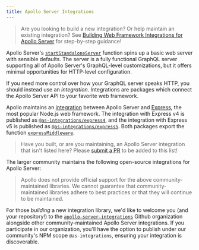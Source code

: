 ```yaml
---
title: Apollo Server Integrations
---
```



> Are you looking to build a new integration? Or help maintain an existing integration? See [Building Web Framework Integrations for Apollo Server](./building-integrations) for step-by-step guidance!

Apollo Server's [`startStandaloneServer`](../api/standalone) function spins up a basic web server with sensible defaults.  The server is a fully functional GraphQL server supporting all of Apollo Server's GraphQL-level customizations, but it offers minimal opportunities for HTTP-level configuration.

If you need more control over how your GraphQL server speaks HTTP, you should instead use an _integration_. Integrations are packages which connect the Apollo Server API to your favorite web framework.

Apollo maintains an [integration](../api/express-middleware) between Apollo Server and [Express](https://expressjs.com/), the most popular Node.js web framework. The integration with Express v4 is published as [`@as-integrations/express4`](https://www.npmjs.com/package/@as-integrations/express), and the integration with Express v5 is published as [`@as-integrations/express5`](https://www.npmjs.com/package/@as-integrations/express5). Both packages export the function [`expressMiddleware`](../api/express-middleware).

> Have you built, or are you maintaining, an Apollo Server integration that isn't listed here? Please [submit a PR](https://github.com/apollographql/apollo-server/blob/main/docs/source/integrations/integration-index.mdx) to be added to this list!

The larger community maintains the following open-source integrations for Apollo Server:

<IntegrationTable />

> Apollo does not provide official support for the above community-maintained libraries. We cannot guarantee that community-maintained libraries adhere to best practices or that they will continue to be maintained.

For those _building_ a new integration library,  we'd like to welcome you (and your repository!) to the [`apollo-server-integrations`](https://github.com/apollo-server-integrations) Github organization alongside other community-maintained Apollo Server integrations. If you participate in our organization, you'll have the option to publish under our community's NPM scope `@as-integrations`, ensuring your integration is discoverable.
